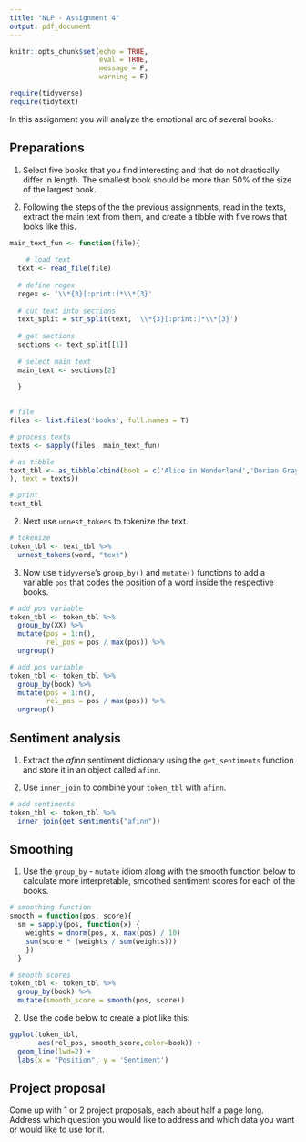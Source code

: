 ```yaml
---
title: "NLP - Assignment 4"
output: pdf_document
---
```


```r
knitr::opts_chunk$set(echo = TRUE,
                      eval = TRUE,
                      message = F,
                      warning = F)

require(tidyverse)
require(tidytext)
```

In this assignment you will analyze the emotional arc of several books.

## Preparations

1) Select five books that you find interesting and that do not drastically differ in length. The smallest book should be more than 50% of the size of the largest book. 

2) Following the steps of the the previous assignments, read in the texts, extract the main text from them, and create a tibble with five rows that looks like this. 

```r

main_text_fun <- function(file){
  
    # load text
  text <- read_file(file)
  
  # define regex
  regex <- '\\*{3}[:print:]*\\*{3}'
  
  # cut text into sections
  text_split = str_split(text, '\\*{3}[:print:]*\\*{3}')
  
  # get sections
  sections <- text_split[[1]]
  
  # select main text
  main_text <- sections[2]
  
  }
  

# file
files <- list.files('books', full.names = T)

# process texts
texts <- sapply(files, main_text_fun)

# as tibble
text_tbl <- as_tibble(cbind(book = c('Alice in Wonderland','Dorian Gray', 'Huckleberry Finn', 'Peter Pan', 'Treasure Island'
), text = texts))

# print
text_tbl
```

2) Next use `unnest_tokens` to tokenize the text. 

```r

# tokenize
token_tbl <- text_tbl %>% 
  unnest_tokens(word, "text")
```

3) Now use `tidyverse`'s `group_by()` and `mutate()` functions to add a variable `pos` that codes the position of a word inside the respective books.   

```r
# add pos variable
token_tbl <- token_tbl %>% 
  group_by(XX) %>%
  mutate(pos = 1:n(),
         rel_pos = pos / max(pos)) %>%
  ungroup()
```

```r
# add pos variable
token_tbl <- token_tbl %>% 
  group_by(book) %>%
  mutate(pos = 1:n(),
         rel_pos = pos / max(pos)) %>%
  ungroup()
```

## Sentiment analysis

1) Extract the *afinn* sentiment dictionary using the `get_sentiments` function and store it in an object called `afinn`.

2) Use `inner_join` to combine your `token_tbl` with `afinn`.

```r
# add sentiments
token_tbl <- token_tbl %>% 
  inner_join(get_sentiments("afinn"))
```

## Smoothing

1. Use the `group_by` - `mutate` idiom along with the smooth function below to calculate more interpretable, smoothed sentiment scores for each of the books. 

```r

# smoothing function
smooth = function(pos, score){ 
  sm = sapply(pos, function(x) {
    weights = dnorm(pos, x, max(pos) / 10)
    sum(score * (weights / sum(weights)))
    })
  }

```

```r

# smooth scores
token_tbl <- token_tbl %>% 
  group_by(book) %>%
  mutate(smooth_score = smooth(pos, score))


```

2. Use the code below to create a plot like this:

```r

ggplot(token_tbl, 
       aes(rel_pos, smooth_score,color=book)) +
  geom_line(lwd=2) + 
  labs(x = "Position", y = 'Sentiment')


```

## Project proposal

Come up with 1 or 2 project proposals, each about half a page long. Address which question you would like to address and which data you want or would like to use for it.   


